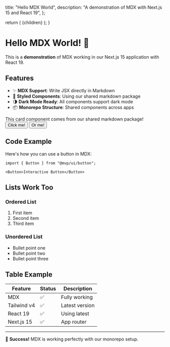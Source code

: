 
  title: "Hello MDX World",
  description: "A demonstration of MDX with Next.js 15 and React 19",
};

  return (
    <MdxLayout title="Hello MDX World" description="Welcome to MDX in our monorepo">
      {children}
    </MdxLayout>
  );
}

# Hello MDX World! 🚀

This is a **demonstration** of MDX working in our Next.js 15 application with React 19.

## Features

- ✨ **MDX Support**: Write JSX directly in Markdown
- 🎨 **Styled Components**: Using our shared markdown package
- 🌗 **Dark Mode Ready**: All components support dark mode
- 📦 **Monorepo Structure**: Shared components across apps

<MdxCard title="Interactive Example" className="my-6">
  <span>This card component comes from our shared markdown package!</span>
  <div className="mt-4 flex gap-2">
    <Button>Click me!</Button>
    <Button variant="outline">Or me!</Button>
  </div>
</MdxCard>

## Code Example

Here's how you can use a button in MDX:

```tsx
import { Button } from "@mvp/ui/button";

<Button>Interactive Button</Button>
```

## Lists Work Too

### Ordered List
1. First item
2. Second item
3. Third item

### Unordered List
- Bullet point one
- Bullet point two
- Bullet point three

## Table Example

| Feature | Status | Description |
|---------|--------|-------------|
| MDX | ✅ | Fully working |
| Tailwind v4 | ✅ | Latest version |
| React 19 | ✅ | Using latest |
| Next.js 15 | ✅ | App router |

---

<div className="mt-8 p-4 bg-muted rounded-lg">
  <div className="text-center">
    🎉 <strong>Success!</strong> MDX is working perfectly with our monorepo setup.
  </div>
</div>
